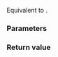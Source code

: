 {{title|operator&lt;&lt;{{small|(std::experimental::basic_string_view)}}}}
{{cpp/experimental/basic_string_view/navbar}}
{{dcl begin}}
{{dcl header | experimental/string_view}}
{{dcl | since=libfund_ts |
template &lt;class CharT, class Traits&gt;
std::basic_ostream&lt;CharT, Traits&gt;&amp;
    operator&lt;&lt;(std::basic_ostream&lt;CharT, Traits&gt;&amp; os, 
               std::basic_string_view &lt;CharT, Traits&gt; v);
}}
{{dcl end}}

Equivalent to {{c|os &lt;&lt; v.to_string()}}.

===Parameters===
{{par begin}}
{{par | os | a character output stream}}
{{par | v | the view to be inserted}}
{{par end}}

===Return value===
{{tt|os}}